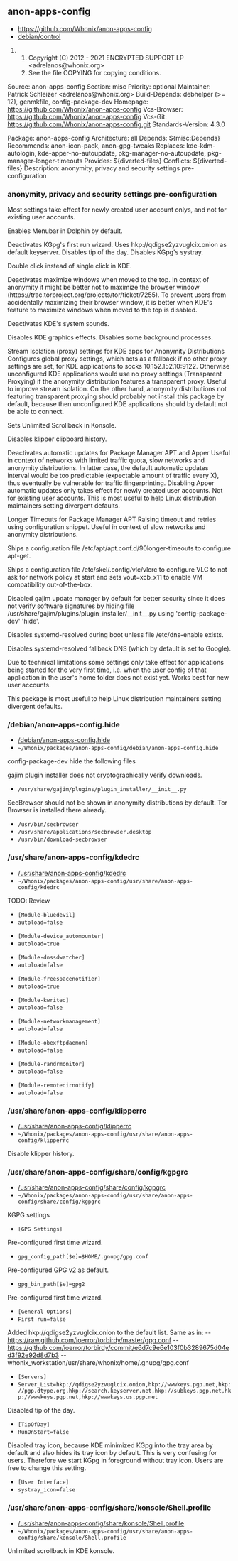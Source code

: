 == anon-apps-config ==

* https://github.com/Whonix/anon-apps-config
* [https://github.com/Whonix/anon-apps-config/blob/master/debian/control debian/control]
## Copyright (C) 2012 - 2021 ENCRYPTED SUPPORT LP <adrelanos@whonix.org>
## See the file COPYING for copying conditions.

Source: anon-apps-config
Section: misc
Priority: optional
Maintainer: Patrick Schleizer <adrelanos@whonix.org>
Build-Depends: debhelper (>= 12), genmkfile, config-package-dev
Homepage: https://github.com/Whonix/anon-apps-config
Vcs-Browser: https://github.com/Whonix/anon-apps-config
Vcs-Git: https://github.com/Whonix/anon-apps-config.git
Standards-Version: 4.3.0

Package: anon-apps-config
Architecture: all
Depends: ${misc:Depends}
Recommends: anon-icon-pack, anon-gpg-tweaks
Replaces: kde-kdm-autologin, kde-apper-no-autoupdate, pkg-manager-no-autoupdate,
pkg-manager-longer-timeouts
Provides: ${diverted-files}
Conflicts: ${diverted-files}
Description: anonymity, privacy and security settings pre-configuration
===  anonymity, privacy and security settings pre-configuration ===

Most settings take effect for newly created user account onlys, and not
for existing user accounts.

Enables Menubar in Dolphin by default.

Deactivates KGpg's first run wizard. Uses hkp://qdigse2yzvuglcix.onion as
default keyserver. Disables tip of the day. Disables KGpg's systray.

Double click instead of single click in KDE.

Deactivates maximize windows when moved to the top.
In context of anonymity it might be better not to maximize the browser window
(https://trac.torproject.org/projects/tor/ticket/7255).
To prevent users from accidentally maximizing their browser window, it is
better when KDE's feature to maximize windows when moved to the top is
disabled.

Deactivates KDE's system sounds.

Disables KDE graphics effects. Disables some background processes.

Stream Isolation (proxy) settings for KDE apps for Anonymity Distributions
Configures global proxy settings, which acts as a fallback if no other proxy
settings are set, for KDE applications to socks 10.152.152.10:9122.
Otherwise unconfigured KDE applications would use no proxy settings
(Transparent Proxying) if the anonymity distribution features a transparent
proxy.
Useful to improve stream isolation.
On the other hand, anonymity distributions not featuring transparent proxying
should probably not install this package by default, because then unconfigured
KDE applications should by default not be able to connect.

Sets Unlimited Scrollback in Konsole.

Disables klipper clipboard history.

Deactivates automatic updates for Package Manager APT and Apper
Useful in context of networks with limited traffic quota, slow networks and
anonymity distributions.
In latter case, the default automatic updates interval would be too
predictable (expectable amount of traffic every X), thus eventually be
vulnerable for traffic fingerprinting.
Disabling Apper automatic updates only takes effect for newly created user
accounts. Not for existing user accounts. This is most useful to help Linux
distribution maintainers setting divergent defaults.

Longer Timeouts for Package Manager APT
Raising timeout and retries using configuration snippet. Useful in context of
slow networks and anonymity distributions.

Ships a configuration file /etc/apt/apt.conf.d/90longer-timeouts to configure
apt-get.

Ships a configuration file /etc/skel/.config/vlc/vlcrc to configure VLC to not
ask for network policy at start and sets vout=xcb_x11 to enable VM
compatibility out-of-the-box.

Disabled gajim update manager by default for better security since it does not
verify software signatures by hiding file
/usr/share/gajim/plugins/plugin_installer/__init__.py using
'config-package-dev' 'hide'.

Disables systemd-resolved during boot unless file /etc/dns-enable exists.

Disables systemd-resolved fallback DNS (which by default is set to Google).

Due to technical limitations some settings only take effect for applications
being started for the very first time, i.e. when the user config of that
application in the user's home folder does not exist yet. Works best for new
user accounts.

This package is most useful to help Linux distribution maintainers setting
divergent defaults.
=== /debian/anon-apps-config.hide ===

* [https://github.com/Whonix/anon-apps-config/blob/master/debian/anon-apps-config.hide /debian/anon-apps-config.hide]
* <code>~/Whonix/packages/anon-apps-config/debian/anon-apps-config.hide</code>

config-package-dev hide the following files

gajim plugin installer does not cryptographically verify downloads.
* <code>/usr/share/gajim/plugins/plugin_installer/__init__.py</code>

SecBrowser should not be shown in anonymity distributions by default.
Tor Browser is installed there already.
* <code>/usr/bin/secbrowser</code>
* <code>/usr/share/applications/secbrowser.desktop</code>
* <code>/usr/bin/download-secbrowser</code>

=== /usr/share/anon-apps-config/kdedrc ===

* [https://github.com/Whonix/anon-apps-config/blob/master/usr/share/anon-apps-config/kdedrc /usr/share/anon-apps-config/kdedrc]
* <code>~/Whonix/packages/anon-apps-config/usr/share/anon-apps-config/kdedrc</code>

TODO: Review

* <code>[Module-bluedevil]</code>
* <code>autoload=false</code>

* <code>[Module-device_automounter]</code>
* <code>autoload=true</code>

* <code>[Module-dnssdwatcher]</code>
* <code>autoload=false</code>

* <code>[Module-freespacenotifier]</code>
* <code>autoload=true</code>

* <code>[Module-kwrited]</code>
* <code>autoload=false</code>

* <code>[Module-networkmanagement]</code>
* <code>autoload=false</code>

* <code>[Module-obexftpdaemon]</code>
* <code>autoload=false</code>

* <code>[Module-randrmonitor]</code>
* <code>autoload=false</code>

* <code>[Module-remotedirnotify]</code>
* <code>autoload=false</code>

=== /usr/share/anon-apps-config/klipperrc ===

* [https://github.com/Whonix/anon-apps-config/blob/master/usr/share/anon-apps-config/klipperrc /usr/share/anon-apps-config/klipperrc]
* <code>~/Whonix/packages/anon-apps-config/usr/share/anon-apps-config/klipperrc</code>

Disable klipper history.
=== /usr/share/anon-apps-config/share/config/kgpgrc ===

* [https://github.com/Whonix/anon-apps-config/blob/master/usr/share/anon-apps-config/share/config/kgpgrc /usr/share/anon-apps-config/share/config/kgpgrc]
* <code>~/Whonix/packages/anon-apps-config/usr/share/anon-apps-config/share/config/kgpgrc</code>

KGPG settings

* <code>[GPG Settings]</code>
Pre-configured first time wizard.
* <code>gpg_config_path[$e]=$HOME/.gnupg/gpg.conf</code>
Pre-configured GPG v2 as default.
* <code>gpg_bin_path[$e]=gpg2</code>

Pre-configured first time wizard.
* <code>[General Options]</code>
* <code>First run=false</code>

Added hkp://qdigse2yzvuglcix.onion to the default list.
Same as in:
-- https://raw.github.com/ioerror/torbirdy/master/gpg.conf
-- https://github.com/ioerror/torbirdy/commit/e6d7c9e6e103f0b3289675d04ed3f92e92d8d7b3
-- whonix_workstation/usr/share/whonix/home/.gnupg/gpg.conf
* <code>[Servers]</code>
* <code>Server_List=hkp://qdigse2yzvuglcix.onion,hkp://wwwkeys.pgp.net,hkp://pgp.dtype.org,hkp://search.keyserver.net,hkp://subkeys.pgp.net,hkp://wwwkeys.pgp.net,hkp://wwwkeys.us.pgp.net</code>

Disabled tip of the day.
* <code>[TipOfDay]</code>
* <code>RunOnStart=false</code>

Disabled tray icon, because KDE minimized KGpg into the tray area by
default and also hides its tray icon by default. This is very confusing for
users. Therefore we start KGpg in foreground without tray icon. Users are
free to change this setting.
* <code>[User Interface]</code>
* <code>systray_icon=false</code>

=== /usr/share/anon-apps-config/share/konsole/Shell.profile ===

* [https://github.com/Whonix/anon-apps-config/blob/master/usr/share/anon-apps-config/share/konsole/Shell.profile /usr/share/anon-apps-config/share/konsole/Shell.profile]
* <code>~/Whonix/packages/anon-apps-config/usr/share/anon-apps-config/share/konsole/Shell.profile</code>

Unlimited scrollback in KDE konsole.

